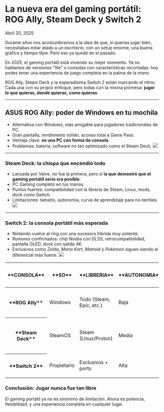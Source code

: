 # La nueva era del gaming portátil: ROG Ally, Steam Deck  y Switch 2

Abril 20, 2025

<div class='espacio'/>

Durante años nos acostumbramos a la idea de que, si querías jugar bien, necesitabas estar atado a un escritorio, con un setup enorme, una buena gráfica y tiempo libre. Pero eso ya quedó en el pasado.

En 2025, el gaming portátil está viviendo su mejor momento. Ya no hablamos de versiones "lite" o consolas con caracteristicas recortadas: hoy podes tener una experiencia de juego completa en la palma de la mano.

ROG Ally, Steam Deck y la esperadísima Switch 2 están marcando el ritmo. Cada una con su propio enfoque, pero todas con la misma promesa: **jugar lo que quieras, donde quieras, como quieras**.

<div class='espacio'/>
<hr/>
<div class='espacio'/>

## ASUS ROG Ally: poder de Windows en tu mochila

- Alternativa con Windows, más amigable para jugadores tradicionales de PC.
- Gran pantalla, rendimiento sólido, acceso total a Game Pass.
- Ventaja clave: **es una PC con forma de consola**.
- Problemas: batería, software no tan optimizado como el Steam Deck.
![](/assets/blog-assets/LaNuevaEraDelGamingPortátil/AsusRogAlly.webp)

<hr/>
<div class='espacio'/>

### Steam Deck: la chispa que encendió todo

- Lanzada por Valve, no fue la primera, pero sí **la que demostró que el gaming portátil serio era posible**.
- PC Gaming completo en tus manos.
- Puntos fuertes: compatibilidad con la librería de Steam, Linux, mods, dock como Switch.
- Limitaciones: tamaño, autonomía, curva de aprendizaje para no-techies.
![](/assets/blog-assets/LaNuevaEraDelGamingPortátil/SteamDeck.webp)

<hr/>
<div class='espacio'/>

### Switch 2: la consola portátil más esperada

- Nintendo vuelve al ring con una sucesora híbrida muy potente.
- Rumores confirmados: chip Nvidia con DLSS, retrocompatibilidad, pantalla OLED, dock con salida 4K.
- Exclusivos como *Zelda*, *Mario Kart*, *Metroid* y *Pokémon* siguen siendo el diferencial más fuerte.
![](/assets/blog-assets/LaNuevaEraDelGamingPortátil/Switch2.webp)

<div class='espacio'/>

<table>
<thead>
<tr>
    <th><p>**CONSOLA**</p></th>
    <th><p>**SO**</p></th>
    <th><p>**LIBRERIA**</p></th>
    <th><p>**AUTONOMIA**</p></th>
    <th><p>**DOCK TV**</p></th>
    <th><p>**PRECIO**</p></th>
</tr>
</thead>
<tbody>
    <tr>
        <th><p>**ROG Ally**</p></th>
        <td><p>Windows </p></td>
        <td><p>Todo (Steam, Epic, etc.)</p></td>
        <td><p>Baja</p></td>
        <td><p>Sí</p></td>
        <td><p>
        512GB - $699
        1TB - $799
        </p></td>
    </tr>
    <tr>
        <th><p>**Steam Deck**</p></th>
        <td><p>SteamOS</p></td>
        <td><p>Steam (Linux/Proton)</p></td>
        <td><p>Media</p></td>
        <td><p>Sí</p></td>
        <td><p>
        64GB - $399
        256GB - $529
        512 GB - $649
        </p></td>
    </tr>
    <tr>
        <th><p>**Switch 2**</p></th>
        <td><p>Propietario</p></td>
        <td><p>Exclusivos + ports</p></td>
        <td><p>Alta</p></td>
        <td><p>Sí</p></td>
        <td><p>
        256GB - $449
        </p></td>
    </tr>
</tbody>
</table>

<div class='espacio'/>

### Conclusión: Jugar nunca fue tan libre

El gaming portátil ya no es sinónimo de limitación. Ahora es potencia, flexibilidad, y una experiencia completa en cualquier lugar.

<div class='espacio'/>